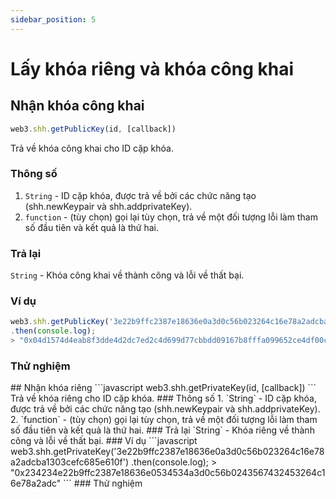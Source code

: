 ```yaml
---
sidebar_position: 5
---
```


# Lấy khóa riêng và khóa công khai
## Nhận khóa công khai
```javascript
web3.shh.getPublicKey(id, [callback])
```
Trả về khóa công khai cho ID cặp khóa.
### Thông số
1. `String` - ID cặp khóa, được trả về bởi các chức năng tạo (shh.newKeypair và shh.addprivateKey).
2. `function` - (tùy chọn) gọi lại tùy chọn, trả về một đối tượng lỗi làm tham số đầu tiên và kết quả là thứ hai.
### Trả lại
`String` - Khóa công khai về thành công và lỗi về thất bại.
### Ví dụ
```javascript
web3.shh.getPublicKey('3e22b9ffc2387e18636e0a3d0c56b023264c16e78a2adcba1303cefc685e610f')
.then(console.log);
> "0x04d1574d4eab8f3dde4d2dc7ed2c4d699d77cbbdd09167b8fffa099652ce4df00c4c6e0263eafe05007a46fdf0c8d32b11aeabcd3abbc7b2bc2bb967368a68e9c6"
```
### Thử nghiệm
<PublicKey/>
## Nhận khóa riêng
```javascript
web3.shh.getPrivateKey(id, [callback])
```
Trả về khóa riêng cho ID cặp khóa.
### Thông số
1. `String` - ID cặp khóa, được trả về bởi các chức năng tạo (shh.newKeypair và shh.addprivateKey).
2. `function` - (tùy chọn) gọi lại tùy chọn, trả về một đối tượng lỗi làm tham số đầu tiên và kết quả là thứ hai.
### Trả lại
`String` - Khóa riêng về thành công và lỗi về thất bại.
### Ví dụ
```javascript
web3.shh.getPrivateKey('3e22b9ffc2387e18636e0a3d0c56b023264c16e78a2adcba1303cefc685e610f')
.then(console.log);
> "0x234234e22b9ffc2387e18636e0534534a3d0c56b0243567432453264c16e78a2adc"
```
### Thử nghiệm
<PrivateKey/>